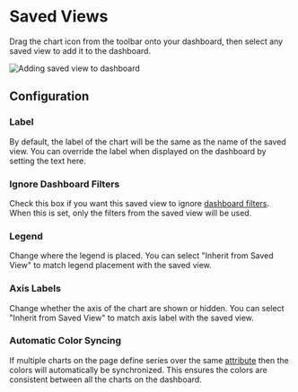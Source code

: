 # Saved Views

Drag the chart icon from the toolbar onto your dashboard, then select any saved
view to add it to the dashboard.

![Adding saved view to dashboard](/dashboards/add-saved-view.gif)

## Configuration

### Label

By default, the label of the chart will be the same as the name of the saved view.
You can override the label when displayed on the dashboard by setting the text here.

### Ignore Dashboard Filters

Check this box if you want this saved view to ignore
[dashboard filters](/docs/dashboards/filters). When this is set, only the filters from the
saved view will be used.

### Legend

Change where the legend is placed. You can select "Inherit from Saved View" to match
legend placement with the saved view.

### Axis Labels

Change whether the axis of the chart are shown or hidden. You can select
"Inherit from Saved View" to match axis label with the saved view.

### Automatic Color Syncing

If multiple charts on the page define series over the same
[attribute](/docs/data-modeling/#the-components-of-a-data-model)
then the colors will automatically be synchronized. This ensures the colors are
consistent between all the charts on the dashboard.
